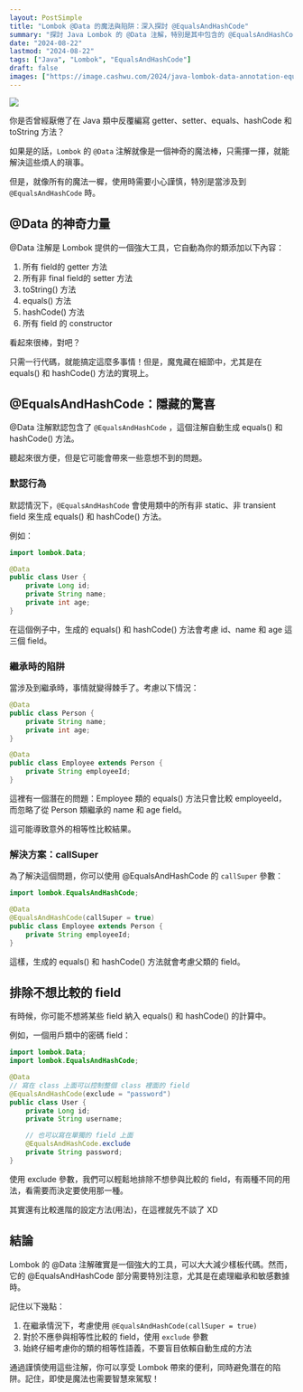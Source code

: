 ```yaml
---
layout: PostSimple
title: "Lombok @Data 的魔法與陷阱：深入探討 @EqualsAndHashCode"
summary: "探討 Java Lombok 的 @Data 注解，特別是其中包含的 @EqualsAndHashCode 注解的默認實現和限制，包括繼承時的問題和如何排除特定field的比較。"
date: "2024-08-22"
lastmod: "2024-08-22"
tags: ["Java", "Lombok", "EqualsAndHashCode"]
draft: false
images: ["https://image.cashwu.com/2024/java-lombok-data-annotation-equals-and-hashcode/cover.webp"]
---
```


![](https://image.cashwu.com/2024/java-lombok-data-annotation-equals-and-hashcode/cover.webp)

你是否曾經厭倦了在 Java 類中反覆編寫 getter、setter、equals、hashCode 和 toString 方法？

如果是的話，`Lombok` 的 `@Data` 注解就像是一個神奇的魔法棒，只需揮一揮，就能解決這些煩人的瑣事。

但是，就像所有的魔法一樨，使用時需要小心謹慎，特別是當涉及到 `@EqualsAndHashCode` 時。

## @Data 的神奇力量

@Data 注解是 Lombok 提供的一個強大工具，它自動為你的類添加以下內容：

1. 所有 field的 getter 方法
2. 所有非 final field的 setter 方法
3. toString() 方法
4. equals() 方法
5. hashCode() 方法
6. 所有 field 的 constructor

看起來很棒，對吧？

只需一行代碼，就能搞定這麼多事情！但是，魔鬼藏在細節中，尤其是在 equals() 和 hashCode() 方法的實現上。

## @EqualsAndHashCode：隱藏的驚喜

@Data 注解默認包含了 `@EqualsAndHashCode` ，這個注解自動生成 equals() 和 hashCode() 方法。

聽起來很方便，但是它可能會帶來一些意想不到的問題。

### 默認行為

默認情況下，`@EqualsAndHashCode` 會使用類中的所有非 static、非 transient field 來生成 equals() 和 hashCode() 方法。

例如：

```java
import lombok.Data;

@Data
public class User {
    private Long id;
    private String name;
    private int age;
}
```

在這個例子中，生成的 equals() 和 hashCode() 方法會考慮 id、name 和 age 這三個 field。

### 繼承時的陷阱

當涉及到繼承時，事情就變得棘手了。考慮以下情況：

```java
@Data
public class Person {
    private String name;
    private int age;
}

@Data
public class Employee extends Person {
    private String employeeId;
}
```

這裡有一個潛在的問題：Employee 類的 equals() 方法只會比較 employeeId，而忽略了從 Person 類繼承的 name 和 age field。

這可能導致意外的相等性比較結果。

### 解決方案：callSuper

為了解決這個問題，你可以使用 @EqualsAndHashCode 的 `callSuper` 參數：

```java
import lombok.EqualsAndHashCode;

@Data
@EqualsAndHashCode(callSuper = true)
public class Employee extends Person {
    private String employeeId;
}
```

這樣，生成的 equals() 和 hashCode() 方法就會考慮父類的 field。

## 排除不想比較的 field

有時候，你可能不想將某些 field 納入 equals() 和 hashCode() 的計算中。

例如，一個用戶類中的密碼 field：

```java
import lombok.Data;
import lombok.EqualsAndHashCode;

@Data
// 寫在 class 上面可以控制整個 class 裡面的 field
@EqualsAndHashCode(exclude = "password")
public class User {
    private Long id;
    private String username;

    // 也可以寫在單獨的 field 上面
    @EqualsAndHashCode.exclude
    private String password; 
}
```

使用 exclude 參數，我們可以輕鬆地排除不想參與比較的 field，有兩種不同的用法，看需要而決定要使用那一種。

其實還有比較進階的設定方法(用法)，在這裡就先不談了 XD

## 結論

Lombok 的 @Data 注解確實是一個強大的工具，可以大大減少樣板代碼。然而，它的 @EqualsAndHashCode 部分需要特別注意，尤其是在處理繼承和敏感數據時。

記住以下幾點：

1. 在繼承情況下，考慮使用 `@EqualsAndHashCode(callSuper = true)`
2. 對於不應參與相等性比較的 field，使用 `exclude` 參數
3. 始終仔細考慮你的類的相等性語義，不要盲目依賴自動生成的方法

通過謹慎使用這些注解，你可以享受 Lombok 帶來的便利，同時避免潛在的陷阱。記住，即使是魔法也需要智慧來駕馭！